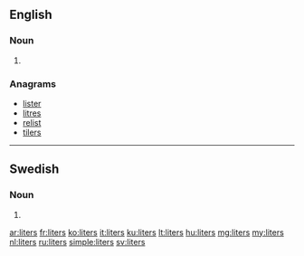 ==English==

===Noun===
{{head|en|plural}}

# {{plural of|liter|lang=en|nocat=1}}

===Anagrams===
* [[lister#English|lister]]
* [[litres#English|litres]]
* [[relist#English|relist]]
* [[tilers#English|tilers]]

----

==Swedish==

===Noun===
{{head|sv|noun form}}

# {{sv-noun-form-indef-gen|liter}}

[[ar:liters]]
[[fr:liters]]
[[ko:liters]]
[[it:liters]]
[[ku:liters]]
[[lt:liters]]
[[hu:liters]]
[[mg:liters]]
[[my:liters]]
[[nl:liters]]
[[ru:liters]]
[[simple:liters]]
[[sv:liters]]
